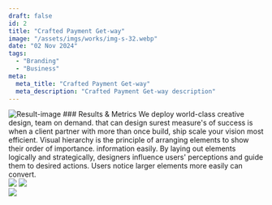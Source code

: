 ```yaml
---
draft: false
id: 2
title: "Crafted Payment Get-way"
image: "/assets/imgs/works/img-s-32.webp"
date: "02 Nov 2024"
tags:
  - "Branding"
  - "Business"
meta:
  meta_title: "Crafted Payment Get-way"
  meta_description: "Crafted Payment Get-way description"
---
```


<Statement title="Problem Statement" description="We drive into your business dream in order bring to the surface underlying value that your brand create for its customers."/>
<img className="w-full" alt="Result-image" src="/assets/imgs/gallery/img-s-100.webp" /> 
### Results & Metrics
We deploy world-class creative design, team on demand. that can design surest measure's of success is when a client partner with more than once 
build, ship scale your vision most efficient. Visual hierarchy is the principle of arranging
elements to show their order of importance. information easily. By laying out elements logically
and strategically, designers influence users' perceptions and guide them to desired actions. Users
notice larger elements more easily can convert.

<div className="font-primary mt-[33px]  grid grid-cols-1 sm:grid-cols-4">
<ResultBox value="$25-$30" title="Cost per lead each month on non-branded keywords."/>
<ResultBox value="$120-$160" title="Total leads generated each month"/>
<ResultBox value="66%" title="CPercentage of leads from mobile devices."/>
<ResultBox value="143%" title="Increase in overall revenue since switching to Coozmoo"/>
</div>

<div className="pt-[60px] lg:pt-[100px] xl:pt-[130px] grid grid-cols-2 gap-[10px] md:gap-[30px]">
  <img src="/assets/imgs/gallery/img-s-101.webp" className="object-cover w-full h-full"/>
  <img src="/assets/imgs/gallery/img-s-102.webp" className="object-cover w-full h-full"/>
</div>
<img src="/assets/imgs/gallery/img-s-103.webp" className="object-cover w-full h-full mt-[30px]"/>